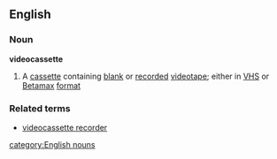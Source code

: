 ==English==
===Noun===
'''videocassette'''
#A [[cassette]] containing [[blank]] or [[recorded]] [[videotape]]; either in [[VHS]] or [[Betamax]] [[format]]
===Related terms===
*[[videocassette recorder]]
[[category:English nouns]]